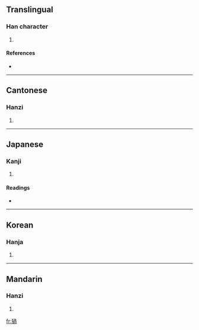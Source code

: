 ==Translingual==

===Han character===
{{Han char|rn=94|rad=犬|as=09|sn=12|four=4722<sub>7</sub>|canj=大竹月月口 (KHBBR)}}

# {{defn|Han|sort=犬09}}

====References====
* {{Han ref|kx=0714.170|dkj=20524|dj=1126.160|hdz=21358.040|uh=7327|ud=29479|bh=DA73|bd=55923}}

----

==Cantonese==

===Hanzi===
{{yue-hanzi|jyut=|y=wo1}}

# {{defn|Cantonese}}

----

==Japanese==

===Kanji===
{{ja-kanji|grade=|rs=犬09}}

# {{defn|Japanese}}

====Readings====
* {{ja-readings|on=[[か]] (ka), [[わ]] (wa)|kun=[[ちん]] (chin)|nanori=}}

----

==Korean==

===Hanja===
{{ko-hanja|hangeul=와|eumhun=|rv=wa|mr=wa|y=wa}}

# {{defn|Korean}}

----

==Mandarin==

===Hanzi===
{{cmn-hanzi|pin=[[wō]] ([[wo1]])|wg=wo<sup>1</sup>}}

# {{defn|Mandarin}}

[[fr:猧]]